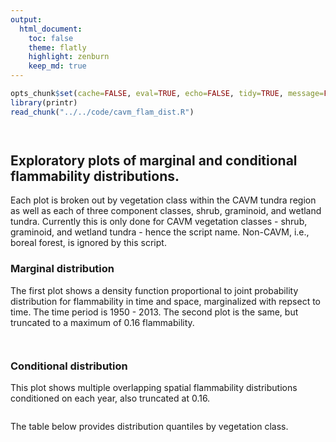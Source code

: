 ```yaml
---
output:
  html_document:
    toc: false
    theme: flatly
    highlight: zenburn
    keep_md: true
---
```


```r
opts_chunk$set(cache=FALSE, eval=TRUE, echo=FALSE, tidy=TRUE, message=FALSE, warning=FALSE, dpi=300, fig.height=10.5, fig.width=10.5)
library(printr)
read_chunk("../../code/cavm_flam_dist.R")
```

```r
```

```r
```

##
##
## Exploratory plots of marginal and conditional flammability distributions.

Each plot is broken out by vegetation class within the CAVM tundra region as well as each of three component classes, shrub, graminoid, and wetland tundra.
Currently this is only done for CAVM vegetation classes - shrub, graminoid, and wetland tundra - hence the script name.
Non-CAVM, i.e., boreal forest, is ignored by this script.

### Marginal distribution

The first plot shows a density function proportional to joint probability distribution for flammability in time and space,
marginalized with repsect to time. The time period is 1950 - 2013. The second plot is the same, but truncated to a maximum of 0.16 flammability.

```r
```

```r
```

### Conditional distribution

This plot shows multiple overlapping spatial flammability distributions conditioned on each year, also truncated at 0.16.

```r
```

The table below provides distribution quantiles by vegetation class.

```r
```

